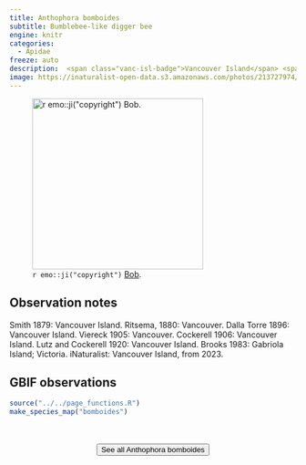 ```yaml
---
title: Anthophora bomboides
subtitle: Bumblebee-like digger bee
engine: knitr
categories:
  - Apidae
freeze: auto
description:  <span class="vanc-isl-badge">Vancouver Island</span> <span class="coast-badge">Coast</span>
image: https://inaturalist-open-data.s3.amazonaws.com/photos/213727974/large.jpeg
---
```

![`r emo::ji("copyright")` [Bob ](McDougall ).](https://inaturalist-open-data.s3.amazonaws.com/photos/213727974/large.jpeg){height=300}

## Observation notes  
Smith 1879: <span class="hl-place-name"><span class="hl-place-name"><span class="hl-place-name">Vancouver</span> Is</span>land</span>. Ritsema, 1880: <span class="hl-place-name">Vancouver</span>. Dalla Torre 1896: <span class="hl-place-name"><span class="hl-place-name"><span class="hl-place-name">Vancouver</span> Is</span>land</span>. Viereck 1905: <span class="hl-place-name">Vancouver</span>. Cockerell 1906: <span class="hl-place-name"><span class="hl-place-name"><span class="hl-place-name">Vancouver</span> Is</span>land</span>. Lutz and Cockerell 1920: <span class="hl-place-name"><span class="hl-place-name"><span class="hl-place-name">Vancouver</span> Is</span>land</span>. Brooks 1983: <span class="hl-place-name">Gabriola Island</span>; <span class="hl-place-name">Victoria</span>. iNaturalist: <span class="hl-place-name"><span class="hl-place-name"><span class="hl-place-name">Vancouver</span> Is</span>land</span>, from 2023.

## GBIF observations  


```r
source("../../page_functions.R")
make_species_map("bomboides")
```
<br><br>
<center>


<a href="https://inaturalist.ca/observations?place_id=7085&quality_grade=research&subview=map&taxon_id=198855"><button type="button" class="btn btn-secondary">See all Anthophora bomboides <i class="fa-solid fa-arrow-up-right-from-square"></i> </button></a>
</center>
